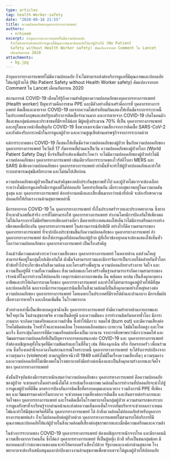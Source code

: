 ```yaml
---
type: articles
tag: health-Worker-safety
date: "2020-09-18 21:55"
title: ความปลอดภัยของบุคลากรทางการแพทย์
authors:
  - nrhioem
excerpt: ถ้าบุคลากรทางการแพทย์ไม่มีความปลอดภัย
  ก็จะไม่สามารถส่งต่อบริการดูแลที่มีคุณภาพและปลอดภัยให้แก่ผู้ป่วยได้ (No Patient
  Safety without Health Worker safety) ดัดแปลงจากบท Comment ใน Lancet
  เดือนกันยายน 2020
attachments:
  - bg.jpg
---
```


ถ้าบุคลากรทางการแพทย์ไม่มีความปลอดภัย ก็จะไม่สามารถส่งต่อบริการดูแลที่มีคุณภาพและปลอดภัยให้แก่ผู้ป่วยได้
(No Patient Safety without Health Worker safety)
ดัดแปลงจากบท Comment ใน Lancet เดือนกันยายน 2020

สถานการณ์ COVID-19 เตือนให้รู้ถึงความสำคัญของความปลอดภัยของบุคลากรทางการแพทย์ (Health worker) ปัญหาร่วมคือการขาด PPE และมีตัวอย่างที่น่าเศร้าคือการที่ บุคลากรทางการแพทย์ ติดเชื้อและตายจาก COVID-19 ผลจากความไม่เท่าเทียมกันแสดงให้เห็นชัดจากการระบาดนี้ ในประเทศอังกฤษและสหรัฐอเมริกาการติดเชื้อจำนวนมาก และการตายจาก COVID-19 เกิดในคนผิวสีและชนกลุ่มน้อยและประชาชนที่มีรายได้น้อย มีผู้หญิงประมาณ 70% ที่เป็น บุคลากรทางการแพทย์ และอยู่ในแนวหน้าที่เผชิญกับ COVID-19 ซึ่งพวกเธอจะมีความเสี่ยงจากการติดเชื้อ SARS-CoV-2 และยังต้องรับภาระหนักในการดูแลผู้ป่วย และความสูญเสียด้านเศรษฐกิจจากการระบาดด้วย

แต่การระบาดของ COVID-19 ก็แสดงให้เห็นชัดว่าความปลอดภัยของผู้ป่วย ขึ้นกับความปลอดภัยของ บุคลากรทางการแพทย์ ในวันที่ 17 กันยายนที่ผ่านมาเป็นวัน ความปลอดภัยของผู้ป่วยโลก (World Patient Safety Day) ซึ่งจำเป็นที่จะต้องเพิ่มประโยคว่า จะไม่มีความปลอดภัยของผู้ป่วยถ้าไม่มีความปลอดภัยของ บุคลากรทางการแพทย์ เช่นเดียวกับการระบาดของไวรัสอีโบลา MERS และ SARS มีเพียงความปลอดภัยของ บุคลากรทางการแพทย์ เท่านั้นที่จะทำให้ผู้ป่วยปลอดภัยและทำให้ระบบสาธารณสุขมีเสถียรภาพ และไม่ล่มไปเสียก่อน

ความปลอดภัยของผู้ป่วยเป็นส่วนสำคัญของหลักประกันสุขภาพทั่วไป และผู้ป่วยไม่ควรจะต้องเลือกระหว่างไม่มีการดูแลหรือมีการดูแลที่ไม่ปลอดภัย โดยเท่าเทียมกัน เมื่อระบบสุขภาพอยู่ในความกดดันสูงสุด และ บุคลากรทางการแพทย์ ต้องทำงานหนักและเสี่ยงขึ้นมากกว่าหน้าที่ปกติ จะต้องรักษาความปลอดภัยให้กับแรงงานด้านสุขภาพเหล่านี้

มีการตายจาก COVID-19 ใน บุคลากรทางการแพทย์ ทั้งในประเทศร่ำรวยและประเทศยากจน ซึ่งยากที่จะหาตัวเลขที่แท้จริง การที่ไม่สามารถให้ บุคลากรทางการแพทย์ ทำงานโดยมีการป้องกันให้เพียงพอ ไม่ได้เกิดจากการไม่มีทรัพยากรเพียงอย่างเดียว มีหลายประเทศแสดงให้เห็นว่าไม่มีการเตรียมการอย่างเพียงพอเพื่อป้องกัน บุคลากรทางการแพทย์ ในสถานการณ์ภัยพิบัติ อย่างไรก็ดีความสามารถของ บุคลากรทางการแพทย์ ที่จะปกป้องประชาชนขึ้นกับความปลอดภัยของ บุคลากรทางการแพทย์ ถ้า บุคลากรทางการแพทย์ ต้องให้การดูแลที่ปลอดภัยแก่ผู้ป่วย ผู้ที่เกี่ยวข้องทุกคนจะต้องแสดงให้เห็นทั่วโลกว่าความปลอดภัยของ บุคลากรทางการแพทย์ เป็นเรื่องสำคัญ

ถึงแม้ว่ามีความแตกต่างระหว่างความเสี่ยงของ บุคลากรทางการแพทย์ ในหลายด้าน แต่ส่วนใหญ่สามารถจัดอยู่ในกลุ่มใกล้เคียงกันใด้ ดังนั้นจึงสามารถรวมและมีการจัดการเป็นระบบใด้คล้ายกันทั่วโลก หัวข้อทั่วไปจะเกี่ยวข้องกับสิ่งแวดล้อม และโครงสร้างพื้นฐาน ความปลอดภัยทางร่างกาย จิตใจ และความเป็นอยู่ที่ดี รวมทั้งความมั่นคง สิ่งแวดล้อมและโครงสร้างพื้นฐานสามารถจำกัดความสามารถของเจ้าหน้าที่ในการทำงานให้ปลอดภัย เหตุการณ์ทางกายภาพเช่น ลื่น พลัดตก หกล้ม เป็นสิ่งคุกคามทางอาชีพและทำให้เกิดการบาดเจ็บของ บุคลากรทางการแพทย์ และทำให้ไม่สามารถดูแลผู้ป่วยให้ดีที่สุด และปลอดภัยได้ นอกจากนี้การควบคุมการติดเชื้อในสิ่งแวดล้อมก็เป็นสิ่งคุกคามอย่างใหญ่หลวงต่อความปลอดภัยของ บุคลากรทางการแพทย์ โดยเฉพาะในประเทศที่มีรายได้ต่ำและปานกลาง มีการสัมผัสเชื้อทางการหายใจ และเลือดเพิ่มขึ้น ในโรงพยาบาล

ตัวอย่างเหล่านี้เป็นเพียงยอดภูเขาน้ำแข็ง บุคลากรทางการแพทย์ ยังมีความท้าทายด้านกายภาพและจิตใจทุกวัน ในด้านสุขภาพจิต ความเป็นดีอยู่ดี และความมั่นคง การทำงานติดกันหลายชั่วโมง มีภาระงานมาก จะเกิดความเครียดและความล้าขึ้น ซึ่งทำให้มีภาวะ หมดไฟ (burn out) และมีความเสี่ยงต่อโรคไม่ติดต่อเช่น โรคหัวใจและหลอดเลือด โรคหลอดเลือดสมอง เบาหวาน ไขมันในเลือดสูง และโรคมะเร็ง ซึ่งกระตุ้นโดยการที่มีความเครียดต่อเนื่องเป็นเวลานาน จากการศึกษาพบว่ามีภาวะหมดไฟ และ วัฒนธรรมความปลอดภัยที่เป็นปัญหาจากการตอบสนองต่อ COVID-19 และ บุคลากรทางการแพทย์ ยังต้องเผชิญเหตุทั้งในจุดที่มีความขัดแย้งและในที่อื่นๆ เช่น ที่ห้องฉุกเฉิน หรือ กับครอบครัว เพื่อนร่วมงาน ซึ่งเรื่องเหล่านี้จะเลวลงในสถานการณ์โรคระบาดนี้ บุคลากรทางการแพทย์ จะได้รับการปกป้องจากความรุนแรง (violence) ตามกฏบัตรเจนีวาปี 1949 แต่ยังไม่มีในเรื่องความเสี่ยงอื่นๆ ความรุนแรงและความปลอดภัยที่ไม่เพียงพอในโรงพยาบาลยังมีอย่างต่อเนื่องและเป็นสิ่งคุกคามร่างกายและจิตใจของ บุคลากรทางการแพทย์

ดังนั้นปัจจุบันต้องมีการตระหนักเสมอว่าความปลอดภัยของ บุคลากรทางการแพทย์ คือความปลอดภัยของผู้ป่วย จะขาดอย่างใดอย่างหนึ่งไม่ได้ การเน้นเรื่องสภาพแวดล้อมในการทำงานที่ปลอดภัยจะนำไปสู่การดูแลผู้ป่วยที่ดีขึ้น มาตรการป้องกันการติดเชื้อที่ครอบคลุมและแนวทาง รวมถึงการมี PPE ที่เพียงพอ และวัฒนธรรมองค์กรในทางบวก จะช่วยลดความเสี่ยงต่อการติดเชื้อ และอันตรายต่อร่างกายและจิตใจของ บุคลากรทางการแพทย์ และโรคติดเชื้อในโรงพยาบาลในกลุ่มผู้ป่วย ความสามารถของระบบการดูแลรักษาที่จะเรียนรู้จากด่านหน้าและส่งต่อความเห็นอกเห็นใจจากทีมบริหารจะช่วยลดภาวะหมดไฟและทำให้มีสุขภาพจิตที่ดีใน บุคลากรทางการแพทย์ ได้ ถ้าสิ่งแวดล้อมไม่ปลอดภัยสำหรับบุคลากรทางการแพทย์แล้ว ก็จะไม่ปลอดภัยต่อผู้ป่วยด้วย บุคลากรทางการแพทย์ไม่สามารถให้บริการที่มีคุณภาพและปลอดภัยให้แก่ผู้ป่วยในสิ่งแวดล้อมที่เสี่ยงต่อสุขภาพกายและเมื่อมีความเครียดและความล้า

ในช่วงการระบาดของ COVID-19 บุคลากรทางการแพทย์ ต้องเผชิญภาระหนักจากโรค และมีบางคนมีความเสี่ยงมากกว่าคนอื่น ซึ่งได้แก่ บุคลากรทางการแพทย์ ที่เป็นผู้หญิง ผิวสี หรือเป็นชนกลุ่มน้อย มีหลายคนกลัวว่าสภาพงานของตนจะทำให้ครอบครัวเสี่ยงไปด้วย รัฐบาลและองค์กรด้านสุขภาพ โรงพยาบาลจะต้องรีบสนับสนุนและปกป้องแรงงานด้านสุขภาพเพื่อพวกเขาจะได้ดูแลผู้ป่วยให้ปลอดภัย
